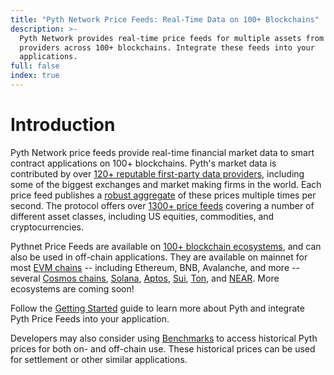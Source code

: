 ```yaml
---
title: "Pyth Network Price Feeds: Real-Time Data on 100+ Blockchains"
description: >-
  Pyth Network provides real-time price feeds for multiple assets from data
  providers across 100+ blockchains. Integrate these feeds into your
  applications.
full: false
index: true
---
```


# Introduction

Pyth Network price feeds provide real-time financial market data to smart contract applications on 100+ blockchains.
Pyth's market data is contributed by over [120+ reputable first-party data providers](https://insights.pyth.network/publishers?utm_source=docs), including some of the biggest exchanges and market making firms in the world.
Each price feed publishes a [robust aggregate](price-feeds/how-pyth-works/price-aggregation) of these prices multiple times per second.
The protocol offers over [1300+ price feeds](https://pyth.network/price-feeds/) covering a number of different asset classes, including US equities, commodities, and cryptocurrencies.

Pythnet Price Feeds are available on [100+ blockchain ecosystems](./price-feeds/contract-addresses), and can also be used in off-chain applications.
They are available on mainnet for most [EVM chains](price-feeds/use-real-time-data/evm.md) -- including Ethereum, BNB, Avalanche, and more --several [Cosmos chains](price-feeds/use-real-time-data/cosmwasm.md), [Solana](https://docs.pyth.network/price-feeds/use-real-time-data/solana),
[Aptos](price-feeds/use-real-time-data/aptos.md), [Sui](price-feeds/use-real-time-data/sui.md), [Ton](price-feeds/use-real-time-data/ton.md), and [NEAR](price-feeds/use-real-time-data/near.md).
More ecosystems are coming soon!

Follow the [Getting Started](price-feeds/getting-started.mdx) guide to learn more about Pyth and integrate Pyth Price Feeds into your application.

Developers may also consider using [Benchmarks](../benchmarks) to access historical Pyth prices for both on- and off-chain use.
These historical prices can be used for settlement or other similar applications.
